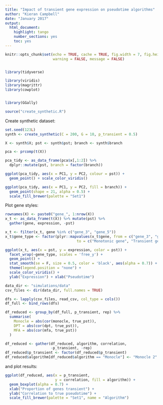```yaml
---
title: "Impact of transient gene expression on pseudotime algorithms"
author: "Kieran Campbell"
date: "January 2017"
output:
  html_document:
    highlight: tango
    number_sections: yes
    toc: yes
---
```


```r
knitr::opts_chunk$set(echo = TRUE, cache = TRUE, fig.width = 7, fig.height = 4,
                      warning = FALSE, message = FALSE)


library(tidyverse)

library(viridis)
library(magrittr)
library(cowplot)


library(GGally)

source("create_synthetic.R")
```

Create synthetic dataset:

```r
set.seed(123L)
synth <- create_synthetic(C = 200, G = 10, p_transient = 0.5)

X <- synth$X; pst <- synth$pst; branch <- synth$branch

pca <- prcomp(t(X))

pca_tidy <- as_data_frame(pca$x[,1:2]) %>% 
  dplyr::mutate(pst, branch = factor(branch))

ggplot(pca_tidy, aes(x = PC1, y = PC2, colour = pst)) +
  geom_point() + scale_color_viridis()

ggplot(pca_tidy, aes(x = PC1, y = PC2, fill = branch)) +
  geom_point(shape = 21, alpha = 0.5) + 
  scale_fill_brewer(palette = "Set1")
```

Plot gene styles:

```r
rownames(X) <- paste0("gene_", 1:nrow(X))
x_t <- as_data_frame(t(X)) %>% mutate(pst) %>% 
  gather(gene, expression, -pst)

x_t <- filter(x_t, gene %in% c("gene_3", "gene_5"))
x_t$gene_type <- factor(plyr::mapvalues(x_t$gene, from = c("gene_3", "gene_5"),
                                 to = c("Monotonic gene", "Transient gene")))

ggplot(x_t, aes(x = pst, y = expression, color = pst)) + 
  facet_wrap(~gene_type, scales = 'free_y') +
  geom_point() + 
  stat_smooth(se = F, size = 0.5, color = 'black', aes(alpha = 0.7)) +
  theme(legend.position = "none") +
  scale_color_viridis() +
  ylab("Expression") + xlab("Pseudotime")
```



```r
data_dir <- "simulations/data"
csv_files <- dir(data_dir, full.names = TRUE)

dfs <- lapply(csv_files, read_csv, col_type = cols())
df_full <- bind_rows(dfs)

df_reduced <- group_by(df_full, p_transient, rep) %>% 
  summarise(
    Monocle = abs(cor(monocle, true_pst)),
    DPT = abs(cor(dpt, true_pst)),
    MFA = abs(cor(mfa, true_pst))
  )

df_reduced <- gather(df_reduced, algorithm, correlation,
                     -p_transient, -rep)
df_reduced$p_transient <- factor(df_reduced$p_transient)
df_reduced$algorithm[df_reduced$algorithm == "Monocle"] <- "Monocle 2"
```


and plot results:

```r
ggplot(df_reduced, aes(x = p_transient, 
                       y = correlation, fill = algorithm)) +
  geom_boxplot(alpha = 0.7) +
  xlab("Proportion of genes transient") +
  ylab("Correlation to true pseudotime") +
  scale_fill_brewer(palette = "Set1", name = "Algorithm") 
```
